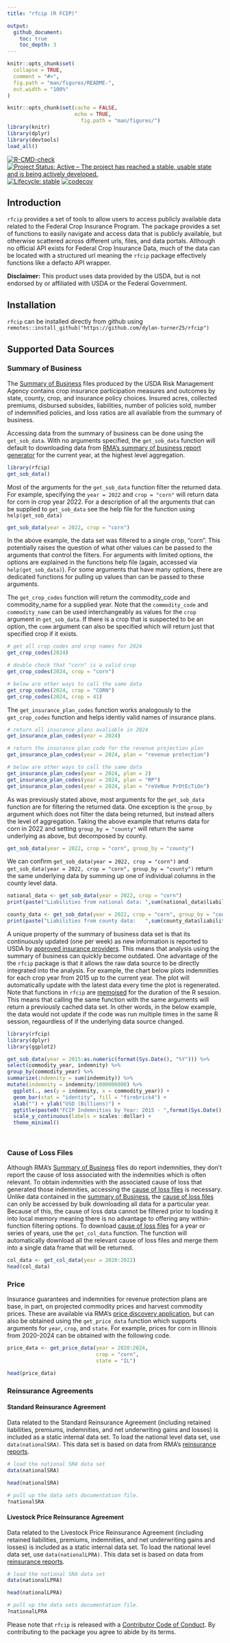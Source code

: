 ```yaml
---
title: "rfcip (R FCIP)"

output:
  github_document:
    toc: true
    toc_depth: 3
---
```


<!-- README.md is generated from README.Rmd. Please edit that file -->

```r
knitr::opts_chunk$set(
  collapse = TRUE,
  comment = "#>",
  fig.path = "man/figures/README-",
  out.width = "100%"
)
```



```r
knitr::opts_chunk$set(cache = FALSE,
                      echo = TRUE,
                        fig.path = "man/figures/")
library(knitr)
library(dplyr)
library(devtools)
load_all()
```

[![R-CMD-check](https://github.com/dylan-turner25/rfcip/actions/workflows/R-CMD-check.yaml/badge.svg)](https://github.com/dylan-turner25/rfcip/actions/workflows/R-CMD-check.yaml)
[![Project Status: Active – The project has reached a stable, usable state and is being actively developed.](https://www.repostatus.org/badges/latest/active.svg)](https://www.repostatus.org/#active)
[![Lifecycle: stable](https://img.shields.io/badge/lifecycle-stable-brightgreen.svg)](https://www.tidyverse.org/lifecycle/#stable)
[![codecov](https://codecov.io/gh/dylan-turner25/rfcip/graph/badge.svg?token=6sJUenko4X)](https://codecov.io/gh/dylan-turner25/rfcip)

## Introduction
`rfcip` provides a set of tools to allow users to access publicly available data related to the Federal Crop Insurance Program. The package provides a set of functions to easily navigate and access data that is publicly available, but otherwise scattered across different urls, files, and data portals. Although no official API exists for Federal Crop Insurance Data, much of the data can be located with a structured url meaning the `rfcip` package effectively functions like a defacto API wrapper.

**Disclaimer:** This product uses data provided by the USDA, but is not endorsed by or affiliated with USDA or the Federal Government.

## Installation
`rfcip` can be installed directly from github using `remotes::install_github("https://github.com/dylan-turner25/rfcip")`

## Supported Data Sources

### Summary of Business
The [Summary of Business](https://www.rma.usda.gov/tools-reports/summary-of-business) files produced by the USDA Risk Management Agency contains crop insurance participation measures and outcomes by state, county, crop, and insurance policy choices. Insured acres, collected premiums, disbursed subsides, liabilities, number of policies sold, number of indemnified policies, and loss ratios are all available from the summary of business. 

Accessing data from the summary of business can be done using the `get_sob_data`. With no arguments specified, the `get_sob_data` function will default to downloading data from [RMA's summary of business report generator](https://public-rma.fpac.usda.gov/apps/SummaryOfBusiness/ReportGenerato") for the current year, at the highest level aggregation. 

```r
library(rfcip)
get_sob_data()
```

Most of the arguments for the `get_sob_data` function filter the returned data. For example, specifying the `year = 2022` and `crop = "corn"` will return data for corn in crop year 2022. For a description of all the arguments that can be supplied to `get_sob_data` see the help file for the function using `help(get_sob_data)`
```r
get_sob_data(year = 2022, crop = "corn")
```
In the above example, the data set was filtered to a single crop, "corn". This potentially raises the question of what other values can be passed to the arguments that control the filters. For arguments with limited options, the options are explained in the functions help file (again, accessed via `help(get_sob_data)`). For some arguments that have many options, there are dedicated functions for pulling up values than can be passed to these arguments. 

The `get_crop_codes` function will return the commodity_code and commodity_name for a supplied year. Note that the `commodity_code` and `commodity_name` can be used interchangeably as values for the `crop` argument in `get_sob_data`. If there is a crop that is suspected to be an option, the `comm` argument can also be specified which will return just that specified crop if it exists. 
```r
# get all crop codes and crop names for 2024
get_crop_codes(2024)
```
```r

# double check that "corn" is a valid crop
get_crop_codes(2024, crop = "corn")

# below are other ways to call the same data
get_crop_codes(2024, crop = "CORN")
get_crop_codes(2024, crop = 41)
```



The `get_insurance_plan_codes` function works analogously to the `get_crop_codes` function and helps identiy valid names of insurance plans. 
```r
# return all insurance plans avaliable in 2024
get_insurance_plan_codes(year = 2024)

# return the insurance plan code for the revenue projection plan
get_insurance_plan_codes(year = 2024, plan = "revenue protection")

# below are other ways to call the same data
get_insurance_plan_codes(year = 2024, plan = 2)
get_insurance_plan_codes(year = 2024, plan = "RP")
get_insurance_plan_codes(year = 2024, plan = "reVeNue PrOtEcTiOn")

```


As was previously stated above, most arguments for the `get_sob_data` function are for filtering the returned data. One exception is the `group_by` argument which does not filter the data being returned, but instead alters the level of aggregation. Taking the above example that returns data for corn in 2022 and setting `group_by = "county"` will return the same underlying as above, but decomposed by county. 
```r
get_sob_data(year = 2022, crop = "corn", group_by = "county")
```

We can confirm `get_sob_data(year = 2022, crop = "corn")` and `get_sob_data(year = 2022, crop = "corn", group_by = "county")` return the same underlying data by summing up one of individual columns in the county level data. 
```r
national_data <- get_sob_data(year = 2022, crop = "corn")
print(paste("Liabilities from national data: ",sum(national_data$liabilities)))

county_data <- get_sob_data(year = 2022, crop = "corn", group_by = "county")
print(paste("Liabilities from county data:   ",sum(county_data$liabilities)))

```

A unique property of the summary of business data set is that its continuously updated (one per week) as new information is reported to USDA by [approved insurance providers](https://cropinsuranceinamerica.org/who-are-approved-insurance-providers-aips/). This means that analysis using the summary of business can quickly become outdated. One advantage of the the `rfcip` package is that it allows the raw data source to be directly integrated into the analysis. For example, the chart below plots indemnities for each crop year from 2015 up to the current year. The plot will automatically update with the latest data every time the plot is regenerated. Note that functions in `rfcip` are [memoised](https://en.wikipedia.org/wiki/Memoization) for the duration of the R session. This means that calling the same function with the same arguments will return a previously cached data set. In other words, in the below example, the data would not update if the code was run multiple times in the same R session, regaurdless of if the underlying data source changed. 

```r
library(rfcip)
library(dplyr)
library(ggplot2)

get_sob_data(year = 2015:as.numeric(format(Sys.Date(), "%Y"))) %>%
select(commodity_year, indemnity) %>%
group_by(commodity_year) %>%
summarize(indemnity = sum(indemnity)) %>%
mutate(indemnity = indemnity/1000000000) %>%
  ggplot(., aes(y = indemnity, x = commodity_year)) +
  geom_bar(stat = "identity", fill = "firebrick4") +
  xlab("") + ylab("USD (Billions)") +
  ggtitle(paste0("FCIP Indemnities by Year: 2015 - ",format(Sys.Date(), "%Y"))) +
  scale_y_continuous(labels = scales::dollar) +
  theme_minimal()

  

```


### Cause of Loss Files
Although RMA's [Summary of Business](https://www.rma.usda.gov/tools-reports/summary-of-business) files do report indemnities, they don't report the cause of loss associated with the indemnities which is often relevant. To obtain indemnities with the associated cause of loss that generated those indemnities, accessing the [cause of loss files](https://www.rma.usda.gov/tools-reports/summary-business/cause-loss) is necessary. Unlike data contained in the [summary of Business](https://www.rma.usda.gov/tools-reports/summary-of-business), the [cause of loss files](https://www.rma.usda.gov/tools-reports/summary-business/cause-loss) can only be accessed by bulk downloading all data for a particular year. Because of this, the cause of loss data cannot be filtered prior to loading it into local memory meaning there is no advantage to offering any within-function filtering options. To download [cause of loss files](https://www.rma.usda.gov/tools-reports/summary-business/cause-loss) for a year or series of years, use the `get_col_data` function. The function will automatically download all the relevant cause of loss files and merge them into a single data frame that will be returned. 


```r
col_data <- get_col_data(year = 2020:2022)
head(col_data)

```


### Price
Insurance guarantees and indemnities for revenue protection plans are base, in part, on projected commodity prices and harvest commodity prices. These are available via RMA's [price discovery application](https://public-rma.fpac.usda.gov/apps/PriceDiscovery/), but can also be obtained using the `get_price_data` function which supports arguments for `year`, `crop`, and `state`. For example, prices for corn in Illinois from 2020-2024 can be obtained with the following code. 

```r
price_data <- get_price_data(year = 2020:2024,
                             crop = "corn",
                             state = "IL")

head(price_data) 
```

### Reinsurance Agreements

#### Standard Reinsurance Agreement
Data related to the Standard Reinsurance Agreement (including retained liabilities, premiums, indemnities, and net underwriting gains and losses) is included as a static internal data set. To load the national level data set, use `data(nationalSRA)`. This data set is based on data from RMA's [reinsurance reports](https://www.rma.usda.gov/tools-reports/reinsurance-reports). 
```r
# load the national SRA data set
data(nationalSRA)

head(nationalSRA)

# pull up the data sets documentation file.
?nationalSRA


```

#### Livestock Price Reinsurance Agreement
Data related to the Livestock Price Reinsurance Agreement (including retained liabilities, premiums, indemnities, and net underwriting gains and losses) is included as a static internal data set. To load the national level data set, use `data(nationalLPRA)`. This data set is based on data from [reinsurance reports](https://www.rma.usda.gov/tools-reports/reinsurance-reports). 
```r
# load the national SRA data set
data(nationalLPRA)

head(nationalLPRA)

# pull up the data sets documentation file.
?nationalLPRA

```



Please note that `rfcip` is released with a [Contributor Code of Conduct](https://ropensci.org/code-of-conduct/#:~:text=rOpenSci%20is%20committed%20to%20providing,understand%E2%80%9D%20or%20%E2%80%9CWhy%E2%80%9D.). By contributing to the package you agree to abide by its terms.